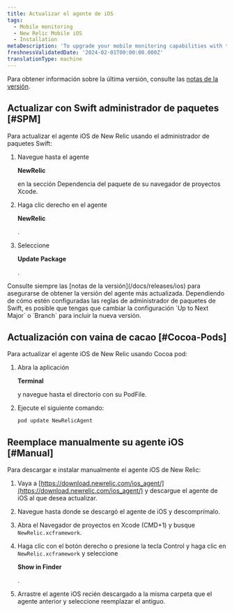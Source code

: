 ```yaml
---
title: Actualizar el agente de iOS
tags:
  - Mobile monitoring
  - New Relic Mobile iOS
  - Installation
metaDescription: 'To upgrade your mobile monitoring capabilities with the latest iOS agent, start here.'
freshnessValidatedDate: '2024-02-01T00:00:00.000Z'
translationType: machine
---
```


Para obtener información sobre la última versión, consulte las [notas de la versión](/docs/releases/ios).

## Actualizar con Swift administrador de paquetes [#SPM]

Para actualizar el agente iOS de New Relic usando el administrador de paquetes Swift:

1. Navegue hasta el agente

   <DoNotTranslate>**NewRelic**</DoNotTranslate>

   en la sección Dependencia del paquete de su navegador de proyectos Xcode.

2. Haga clic derecho en el agente

   <DoNotTranslate>**NewRelic**</DoNotTranslate>

   .

3. Seleccione

   <DoNotTranslate>**Update Package**</DoNotTranslate>

   .

<Callout variant="important">
  Consulte siempre las [notas de la versión](/docs/releases/ios) para asegurarse de obtener la versión del agente más actualizada. Dependiendo de cómo estén configuradas las reglas de administrador de paquetes de Swift, es posible que tengas que cambiar la configuración `Up to Next Major` o `Branch` para incluir la nueva versión.
</Callout>

## Actualización con vaina de cacao [#Cocoa-Pods]

Para actualizar el agente iOS de New Relic usando Cocoa pod:

1. Abra la aplicación

   <DoNotTranslate>**Terminal**</DoNotTranslate>

   y navegue hasta el directorio con su PodFile.

2. Ejecute el siguiente comando:

   ```shell
   pod update NewRelicAgent
   ```

## Reemplace manualmente su agente iOS [#Manual]

Para descargar e instalar manualmente el agente iOS de New Relic:

1. Vaya a [https://download.newrelic.com/ios_agent/](https://download.newrelic.com/ios_agent/) y descargue el agente de iOS al que desea actualizar.

2. Navegue hasta donde se descargó el agente de iOS y descomprímalo.

3. Abra el Navegador de proyectos en Xcode (CMD+1) y busque `NewRelic.xcframework`.

4. Haga clic con el botón derecho o presione la tecla Control y haga clic en `NewRelic.xcframework` y seleccione

   <DoNotTranslate>**Show in Finder**</DoNotTranslate>

   .

5. Arrastre el agente iOS recién descargado a la misma carpeta que el agente anterior y seleccione reemplazar el antiguo.
